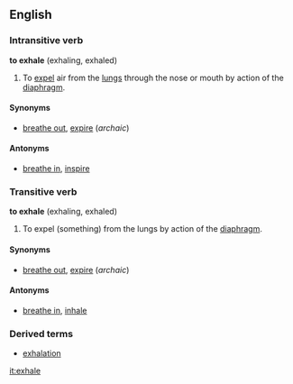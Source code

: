 ==English==
===Intransitive verb===
'''to exhale''' (exhaling, exhaled)

#To [[expel]] air from the [[lung]]s through the nose or mouth by action of the [[diaphragm]].

====Synonyms====
*[[breathe out]], [[expire]] (''archaic'')

====Antonyms====
*[[breathe in]], [[inspire]]

===Transitive verb===
'''to exhale''' (exhaling, exhaled)

#To expel (something) from the lungs by action of the [[diaphragm]].

====Synonyms====
*[[breathe out]], [[expire]] (''archaic'')

====Antonyms====
*[[breathe in]], [[inhale]]

===Derived terms===
*[[exhalation]]

[[it:exhale]]